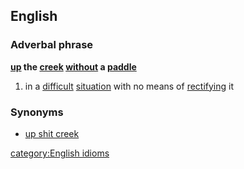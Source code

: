 ==English==
===Adverbal phrase===
'''[[up]] the [[creek]] [[without]] a [[paddle]]'''
# in a [[difficult]] [[situation]] with no means of [[rectifying]] it
===Synonyms===
*[[up shit creek]]
[[category:English idioms]]